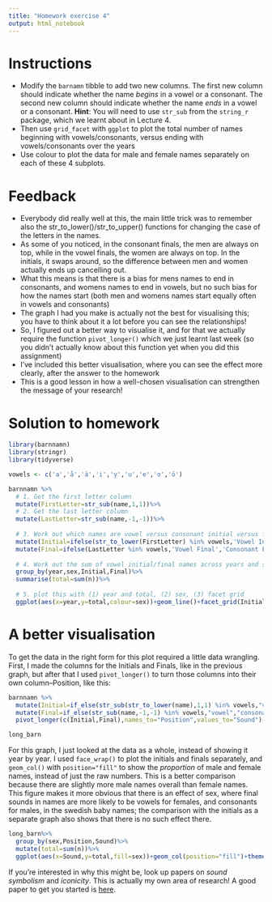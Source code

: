 ```yaml
---
title: "Homework exercise 4"
output: html_notebook
---
```


# Instructions

* Modify the `barnamn` tibble to add two new columns. The first new column should indicate whether the name *begins* in a vowel or a consonant. The second new column should indicate whether the name *ends* in a vowel or a consonant. **Hint**: You will need to use `str_sub` from the `string_r` package, which we learnt about in Lecture 4.  
* Then use `grid_facet` with `ggplot` to plot the total number of names beginning with vowels/consonants, versus ending with vowels/consonants over the years
* Use colour to plot the data for male and female names separately on each of these 4 subplots. 

# Feedback

* Everybody did really well at this, the main little trick was to remember also the str_to_lower()/str_to_upper() functions for changing the case of the letters in the names.
* As some of you noticed, in the consonant finals, the men are always on top, while in the vowel finals, the women are always on top. In the initials, it swaps around, so the difference between men and women actually ends up cancelling out.
* What this means is that there is a bias for mens names to end in consonants, and womens names to end in vowels, but no such bias for how the names start (both men and womens names start equally often in vowels and consonants)
* The graph I had you make is actually not the best for visualising this; you have to think about it a lot before you can see the relationships!
* So, I figured out a better way to visualise it, and for that we actually require the function `pivot_longer()` which we just learnt last week (so you didn't actually know about this function yet when you did this assignment)
* I've included this better visualisation, where you can see the effect more clearly, after the answer to the homework
* This is a good lesson in how a well-chosen visualisation can strengthen the message of your research!

# Solution to homework

```r
library(barnnamn)
library(stringr)
library(tidyverse)
```


```r
vowels <- c('a','å','ä','i','y','u','e','o','ö')

barnnamn %>%
  # 1. Get the first letter column
  mutate(FirstLetter=str_sub(name,1,1))%>%
  # 2. Get the last letter column
  mutate(LastLetter=str_sub(name,-1,-1))%>%
  
  # 3. Work out which names are vowel versus consonant initial versus final - don't forget to make the first letters lowercase!
  mutate(Initial=ifelse(str_to_lower(FirstLetter) %in% vowels,'Vowel Initial','Consonant Initial'))%>%
  mutate(Final=ifelse(LastLetter %in% vowels,'Vowel Final','Consonant Final'))%>%
  
  # 4. Work out the sum of vowel initial/final names across years and sexes
  group_by(year,sex,Initial,Final)%>%
  summarise(total=sum(n))%>%
  
  # 5. plot this with (1) year and total, (2) sex, (3) facet grid
  ggplot(aes(x=year,y=total,colour=sex))+geom_line()+facet_grid(Initial~Final)+theme_minimal()+labs(title="Names in barnnamn")
```

# A better visualisation

To get the data in the right form for this plot required a little data wrangling. First, I made the columns for the Initials and Finals, like in the previous graph, but after that I used `pivot_longer()` to turn those columns into their own column--Position, like this:

```r
barnnamn %>% 
  mutate(Initial=if_else(str_sub(str_to_lower(name),1,1) %in% vowels,"vowel","consonant")) %>% 
  mutate(Final=if_else(str_sub(name,-1,-1) %in% vowels,"vowel","consonant"))%>%
  pivot_longer(c(Initial,Final),names_to="Position",values_to="Sound")->long_barn

long_barn
```

For this graph, I just looked at the data as a whole, instead of showing it year by year. I used `face_wrap()` to plot the initials and finals separately, and `geom_col()` with `position="fill"` to show the *proportion* of male and female names, instead of just the raw numbers. This is a better comparison because there are slightly more male names overall than female names. This figure makes it more obvious that there is an effect of sex, where final sounds in names are more likely to be vowels for females, and consonants for males, in the swedish baby names; the comparison with the initials as a separate graph also shows that there is no such effect there.

```r
long_barn%>%
  group_by(sex,Position,Sound)%>%
  mutate(total=sum(n))%>%
  ggplot(aes(x=Sound,y=total,fill=sex))+geom_col(position="fill")+theme_minimal()+facet_wrap(~Position)+labs(y="Proportion of names",title = "Sound symbolism in finals of names in barnnamn")
```

If you're interested in why this might be, look up papers on *sound symbolism* and *iconicity*. This is actually my own area of research! A good paper to get you started is [here](https://doi.org/10.1177/0963721419850134).
